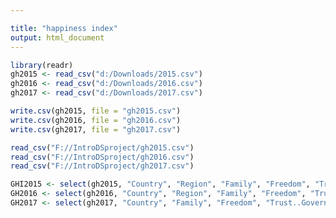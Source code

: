```yaml
---

title: "happiness index"
output: html_document
---
```


```r
library(readr)
gh2015 <- read_csv("d:/Downloads/2015.csv")
gh2016 <- read_csv("d:/Downloads/2016.csv")
gh2017 <- read_csv("d:/Downloads/2017.csv")

write.csv(gh2015, file = "gh2015.csv")
write.csv(gh2016, file = "gh2016.csv")
write.csv(gh2017, file = "gh2017.csv")
```

```r
read_csv("F://IntroDSproject/gh2015.csv")
read_csv("F://IntroDSproject/gh2016.csv")
read_csv("F://IntroDSproject/gh2017.csv")
```

```r
GHI2015 <- select(gh2015, "Country", "Region", "Family", "Freedom", "Trust (Government Corruption)", "Generosity", "Dystopia Residual")
GH2016 <- select(gh2016, "Country", "Region", "Family", "Freedom", "Trust (Government Corruption)", "Generosity", "Dystopia Residual")
GH2017 <- select(gh2017, "Country", "Family", "Freedom", "Trust..Government.Corruption.", "Generosity", "Dystopia.Residual")
```
